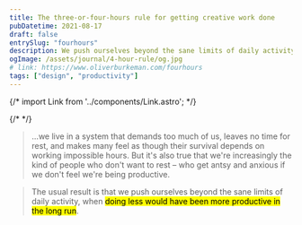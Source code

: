 ```yaml
---
title: The three-or-four-hours rule for getting creative work done
pubDatetime: 2021-08-17
draft: false
entrySlug: "fourhours"
description: We push ourselves beyond the sane limits of daily activity when doing less would have been more productive in the long run.
ogImage: /assets/journal/4-hour-rule/og.jpg
# link: https://www.oliverburkeman.com/fourhours
tags: ["design", "productivity"]
---
```


{/* import Link from '../components/Link.astro'; */}

{/* <Link title="The three-or-four-hours rule for getting creative work done" href="https://www.oliverburkeman.com/fourhours" /> */}


<Source
  url="https://www.oliverburkeman.com/fourhours"
  title="The three-or-four-hours rule for getting creative work done"
  domain="oliverburkeman.com"
/>

> ...we live in a system that demands too much of us, leaves no time for rest, and makes many feel as though their survival depends on working impossible hours. But it's also true that we're increasingly the kind of people who don't want to rest – who get antsy and anxious if we don't feel we're being productive.

> The usual result is that we push ourselves beyond the sane limits of daily activity, when <mark>doing less would have been more productive in the long run</mark>.
